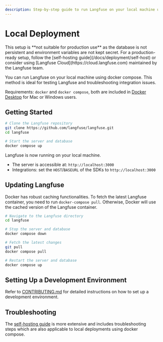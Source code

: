 ```yaml
---
description: Step-by-step guide to run Langfuse on your local machine using docker compose.
---
```



# Local Deployment

<Callout type="warning">
  This setup is **not suitable for production use** as the database is not
  persistent and environment variables are not kept secret. For a
  production-ready setup, follow the [self-hosting
  guide](/docs/deployment/self-host) or consider using [Langfuse
  Cloud](https://cloud.langfuse.com) maintained by the Langfuse team.
</Callout>

You can run Langfuse on your local machine using docker compose. This method is ideal for testing Langfuse and troubleshooting integration issues.

Requirements: `docker` and `docker compose`, both are included in [Docker Desktop](https://docs.docker.com/get-docker/)
for Mac or Windows users.

## Getting Started

```bash
# Clone the Langfuse repository
git clone https://github.com/langfuse/langfuse.git
cd langfuse

# Start the server and database
docker compose up
```

<Callout type="info">

Langfuse is now running on your local machine.

- The server is accessible at: `http://localhost:3000`
- Integrations: set the `HOST`/`BASEURL` of the SDKs to `http://localhost:3000`

</Callout>

## Updating Langfuse

Docker has robust caching functionalities. To fetch the latest Langfuse container, you need to run `docker-compose pull`. Otherwise, Docker will use the cached version of the Langfuse container.

```bash
# Navigate to the Langfuse directory
cd langfuse

# Stop the server and database
docker compose down

# Fetch the latest changes
git pull
docker compose pull

# Restart the server and database
docker compose up
```

## Setting Up a Development Environment

Refer to [CONTRIBUTING.md](https://github.com/langfuse/langfuse/blob/main/CONTRIBUTING.md) for detailed instructions on how to set up a development environment.

## Troubleshooting

The [self-hosting guide](/docs/deployment/self-host) is more extensive and includes troubleshooting steps which are also applicable to local deployments using docker compose.
